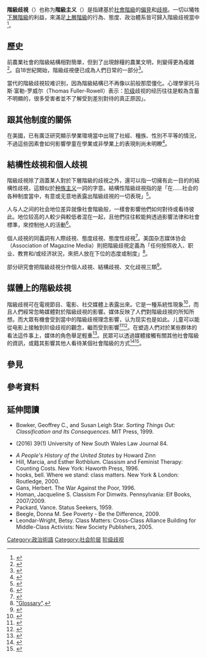 {{歧視側邊欄}}

'''階級歧視'''（{{lang-en|Class discrimination}}）也称为'''階級主义'''（{{lang|en|Classism}}）是指建基於[[社會階級|社會階級]]的[[偏見|偏見]]和[[歧視|歧視]]。一切以犧牲[[下層階級|下層階級]]的利益，來滿足[[上層階級|上層階級]]的行為、態度、政治體系皆可歸入階級歧視當中<ref name=Kadi>{{cite book|last=Kadi|first=Joanna|title=Thinking Class|publisher=South End Press|year=1996|url=https://archive.org/details/thinkingclassske00kadi|isbn=0-89608-548-1}}</ref>。

== 歷史 ==
前農業社會的階級結構相對簡單，但到了出現餘糧的農業文明，則變得更為複雜<ref>{{cite book|title=A Brief History of the World Course No. 8080 [Audio CD]|author=Peter N. Stearns (Narrator)|publisher=The Teaching Company|asin=B000W595CC}}</ref>。自18世紀開始，階級歧視便已成為人們日常的一部分<ref>{{cite book|last1=Young|first1=Serinity|title=Encyclopedia of Women and World Religion|date=1999|publisher=Macmillan|isbn=0028648609|page=181|author2=Katie Cannon|editor=Serinity Young|format=Print|url=https://books.google.com/books?id=RYgYAAAAIAAJ}}</ref>。

當代的階級歧視较难识别，因為階級結構已不再像以前般那麼僵化。心理學家托马斯·富勒-罗威尔（Thomas Fuller-Rowell）表示：[[阶级|阶级]]歧视的经历往往是較為含蓄不明顯的，很多受害者並不了解受到差別對待的真正原因」{{r|APS}}。

==跟其他制度的關係==
{{世界观|章节|time=2020-09-01|area=美国}}
在美國，已有廣泛研究顯示學業環境當中出現了社經、種族、性別不平等的情況，不過這些因素會如何影響學童在學業或非學業上的表現則尚未明瞭<ref>{{cite journal|last=Bécares|first=Laia|last2=Priest|first2=Naomi|date=2015-10-27|title=Understanding the Influence of Race/Ethnicity, Gender, and Class on Inequalities in Academic and Non-Academic Outcomes among Eighth-Grade Students: Findings from an Intersectionality Approach|url=http://journals.plos.org/plosone/article?id=10.1371/journal.pone.0141363|journal=PLOS ONE|volume=10|issue=10|pages=e0141363|doi=10.1371/journal.pone.0141363|issn=1932-6203|pmc=4624767|pmid=26505623|access-date=2020-09-21|archive-date=2018-08-07|archive-url=https://web.archive.org/web/20180807064511/http://journals.plos.org/plosone/article?id=10.1371%2Fjournal.pone.0141363|dead-url=no}}</ref>。

== 結構性歧視和個人歧視 ==
階級歧視除了涵蓋某人對於下層階級的歧視之外，還可以指一切擁有此一目的的結構性歧視，這類似於[[种族主义|种族主义]]一詞的字意。結構性階級歧視指的是「在……社会的各种制度當中，有意或无意地表露出階級歧視的一切表現」<ref>{{cite web|url=https://gustavus.edu/reslife/documents/Classism.doc|title=Classism Definitions|website=gustavus.edu|accessdate=2018-03-18|archive-date=2016-03-13|archive-url=https://web.archive.org/web/20160313231751/https://gustavus.edu/reslife/documents/Classism.doc|dead-url=no}}</ref>。

人与人之间的社会地位差异就像社會階級般，一樣會影響他們如何對待或看待彼此。地位较高的人較少與較低者混在一起，且他們往往較能夠透過影響法律和社會標準，來控制他人的活動<ref>{{Cite web|url=https://www.encyclopedia.com/social-sciences/news-wires-white-papers-and-books/social-class-prejudice|title=Social Class Prejudice|website=Encyclopedia.com|access-date=2019-01-08|archive-date=2019-03-27|archive-url=https://web.archive.org/web/20190327222511/https://www.encyclopedia.com/social-sciences/news-wires-white-papers-and-books/social-class-prejudice|dead-url=no}}</ref>。

個人歧視的同義詞有人際歧視、態度歧視、態度性歧視<ref>{{citation|last=Langhout|first=Regina Day|title=Assessing Classism in Academic Settings|date=2007|url=https://muse.jhu.edu/login?auth=0&type=summary&url=/journals/review_of_higher_education/v030/30.2langhout.html|last2=Rosselli|last3=Feinstein|first2=Francine|first3=Jonathan|journal=The Review of Higher Education|volume=30|issue=2|pages=145–184|doi=10.1353/rhe.2006.0073|accessdate=2020-09-21|archive-date=2016-03-05|archive-url=https://web.archive.org/web/20160305034312/http://muse.jhu.edu/login?auth=0|dead-url=no}}</ref>。美国杂志媒体协会（Association of Magazine Media）則把階級歧視定義為「任何按照收入、职业、教育和/或经济狀況，來把人放在下位的态度或制度」<ref>[http://www.magazine.org/diversity/managing/defining/8478.aspx "Glossary"].{{webarchive|url=https://web.archive.org/web/20120309015508/http://www.magazine.org/diversity/managing/defining/8478.aspx|date=2012-03-09}}</ref>。

部分研究會把階級歧視分作個人歧視、結構歧視、文化歧視三類<ref>{{cite book|editor1-last=Adams|editor1-first=Maurianne|editor2-last=Bell|editor2-first=Lee Anne|editor3-last=Griffin|editor3-first=Pat|title=Teaching for Diversity and Social Justice|edition=2nd|publisher=Routledge|year=2007|page=317|url=https://books.google.com/?id=OI-5SlHR9PMC&printsec=frontcover#v=onepage&q&f=false|isbn=978-0-415-95199-9}}</ref>。

== 媒體上的階級歧視 ==
階級歧視可在電視節目、電影、社交媒體上表露出來。它是一種系統性現象<ref>{{cite web |last1=Gamble |first1=Matt |title=Classism: America's Overlooked Problem |url=https://www.therutgersreview.com/2018/02/10/classism-americas-overlooked-problem/ |website=The Rutgers Review |accessdate=2019-03-21 |archive-date=2019-08-30 |archive-url=https://web.archive.org/web/20190830162431/http://www.therutgersreview.com/2018/02/10/classism-americas-overlooked-problem/ |dead-url=no }}</ref>，而且人們經常忽略媒體對於階級歧視的影響。媒体反映了人們對階級歧視的所知所想。而大眾有機會受到當中的階級歧視理念影響，认为现实也是如此。儿童可以能從电影上接触到阶级歧视的觀念，繼而受到影響<ref>{{cite web |last1=Streib |first1=Jessi |title=Class Inequality in Children's Movies |url=https://classism.org/class-inequality-in-childrens-movies/ |website=Class Action |accessdate=2019-03-21 |archive-date=2019-03-21 |archive-url=https://web.archive.org/web/20190321213408/https://classism.org/class-inequality-in-childrens-movies/ |dead-url=no }}</ref><ref>{{cite web |last1=Suttie |first1=Jill |title=How Adults Communicate Bias to Children |url=https://greatergood.berkeley.edu/article/item/how_adults_communicate_bias_to_children |accessdate=2019-03-21 |archive-date=2019-03-21 |archive-url=https://web.archive.org/web/20190321223415/https://greatergood.berkeley.edu/article/item/how_adults_communicate_bias_to_children |dead-url=no }}</ref>。在塑造人們对於某些群体的看法這件事上，媒体的角色舉足輕重<ref>{{cite web |last1=Burke |first1=Krista |title=Media Portrayal of Individuals in the Lower Class |url=https://digitalcommons.calpoly.edu/cgi/viewcontent.cgi?referer=https://www.google.com/&httpsredir=1&article=1162&context=comssp |website=Digital Commons |accessdate=2019-03-21}}</ref>。民眾可以透過媒體接觸有關其他社會階級的資訊，或籍其影響其他人看待某個社會階級的方式<ref>{{cite web|url=http://www.criticalmediaproject.org/cml/topicbackground/race-ethnicity/|title=Race & Ethnicity|website=criticalmediaproject.org|accessdate=2018-03-18|archive-date=2018-02-02|archive-url=https://web.archive.org/web/20180202160013/http://criticalmediaproject.org/cml/topicbackground/race-ethnicity/|dead-url=no}}</ref><ref>{{cite web|url=https://blogs.harvard.edu/andresmh/2013/04/classism-accountability-and-social-media/|title=Classism, Accountability, and Social Media|website=blogs.harvard.edu|accessdate=2018-03-18|archive-date=2018-12-13|archive-url=https://web.archive.org/web/20181213123706/https://blogs.harvard.edu/andresmh/2013/04/classism-accountability-and-social-media/|dead-url=no}}</ref>。

== 參見 ==
{{columns-list|colwidth=22em|
* [[种姓制度|种姓制度]]
* [[南非種族隔離|南非種族隔離]]
* [[阶级斗争|阶级斗争]]
* [[階級意識|階級意識]]
* [[負債人監獄|負債人監獄]]
* [[精英主义|精英主义]]
* [[马克思主义|马克思主义]]
* [[民粹主義|民粹主義]]
* [[社会不平等|社会不平等]]
}}

== 參考資料 ==
{{reflist|30em|refs=
<ref name=APS>
  {{cite news
  | title = Social-Class Discrimination Contributes to Poorer Health
  | newspaper = Association of Psychological Science
  | date =2012-06-18
  | url = https://www.psychologicalscience.org/news/releases/social-class-discrimination-contributes-to-poorer-health.html
  | accessdate =2019-12-10
}}</ref>
}}

== 延伸閲讀 ==
* Bowker, Geoffrey C., and Susan Leigh Star. ''Sorting Things Out: Classification and Its Consequences''. MIT Press, 1999.
* {{cite web |last=Capuano |first=Angelo |url=http://www.austlii.edu.au/au/journals/UNSWLawJl/2016/3.pdf |title=Giving Meaning to 'Social Origin' in International Labour Organization ('ILO') Conventions, the Fair Work Act 2009 (Cth) and the Australian Human Rights Commission Act 1986 (Cth): 'Class' Discrimination and Its Relevance to the Australian Context |accessdate=2020-08-16 |archive-date=2019-02-18 |archive-url=https://web.archive.org/web/20190218082026/http://www.austlii.edu.au/au/journals/UNSWLawJl/2016/3.pdf |dead-url=no }} (2016) 39(1) University of New South Wales Law Journal 84.
* ''A People's History of the United States'' by Howard Zinn
* Hill, Marcia, and Esther Rothblum. Classism and Feminist Therapy: Counting Costs. New York: Haworth Press, 1996.
* hooks, bell. Where we stand: class matters. New York & London: Routledge, 2000.
* Gans, Herbert. The War Against the Poor, 1996.
* Homan, Jacqueline S. Classism For Dimwits. Pennsylvania: Elf Books, 2007/2009.
* Packard, Vance. Status Seekers, 1959.
* Beegle, Donna M. See Poverty - Be the Difference, 2009.
* Leondar-Wright, Betsy.  Class Matters: Cross-Class Alliance Building for Middle-Class Activists: New Society Publishers, 2005.

{{歧视}}
{{社会阶层}}

[[Category:政治術語|Category:政治術語]]
[[Category:社会阶层|Category:社会阶层]]
[[Category:阶级歧视|]]